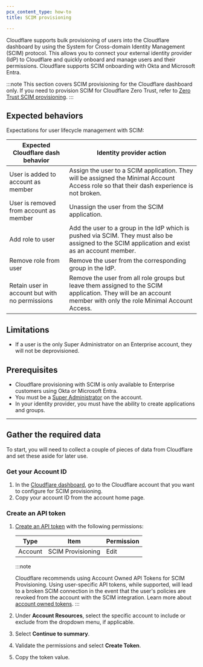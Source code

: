 ```yaml
---
pcx_content_type: how-to
title: SCIM provisioning

---
```


Cloudflare supports bulk provisioning of users into the Cloudflare dashboard by using the System for Cross-domain Identity Management (SCIM) protocol. This allows you to connect your external identity provider (IdP) to Cloudflare and quickly onboard and manage users and their permissions. Cloudflare supports SCIM onboarding with Okta and Microsoft Entra.

:::note
This section covers SCIM provisioning for the Cloudflare dashboard only. If you need to provision SCIM for Cloudflare Zero Trust, refer to [Zero Trust SCIM provisioning](/cloudflare-one/identity/users/scim/).
:::

## Expected behaviors

Expectations for user lifecycle management with SCIM:

| Expected Cloudflare dash behavior | Identity provider action  |
| --------------------------------- | ------------------------- |
| User is added to account as member   | Assign the user to a SCIM application. They will be assigned the Minimal Account Access role so that their dash experience is not broken.    |
| User is removed from account as member         | Unassign the user from the SCIM application.    |
| Add role to user                               | Add the user to a group in the IdP which is pushed via SCIM. They must also be assigned to the SCIM application and exist as an account member.   |
| Remove role from user                          | Remove the user from the corresponding group in the IdP. |
| Retain user in account but with no permissions | Remove the user from all role groups but leave them assigned to the SCIM application. They will be an account member with only the role Minimal Account Access. |

## Limitations

- If a user is the only Super Administrator on an Enterprise account, they will not be deprovisioned.

## Prerequisites

- Cloudflare provisioning with SCIM is only available to Enterprise customers using Okta or Microsoft Entra.
- You must be a [Super Administrator](/fundamentals/manage-members/roles/) on the account.
- In your identity provider, you must have the ability to create applications and groups.

---
## Gather the required data

To start, you will need to collect a couple of pieces of data from Cloudflare and set these aside for later use.

### Get your Account ID

1. In the [Cloudflare dashboard](https://dash.cloudflare.com/), go to the Cloudflare account that you want to configure for SCIM provisioning.
2. Copy your account ID from the account home page.

### Create an API token

1. [Create an API token](/fundamentals/api/get-started/create-token/) with the following permissions:

   | Type    | Item              | Permission |
   | ------- | ----------------- | ---------- |
   | Account | SCIM Provisioning | Edit       |

   :::note

   Cloudflare recommends using Account Owned API Tokens for SCIM Provisioning. Using user-specific API tokens, while supported, will lead to a broken SCIM connection in the event that the user's policies are revoked from the account with the SCIM integration. Learn more about [account owned tokens](/fundamentals/api/get-started/account-owned-tokens/).
   :::

2. Under **Account Resources**, select the specific account to include or exclude from the dropdown menu, if applicable.
3. Select **Continue to summary**.
4. Validate the permissions and select **Create Token**.
5. Copy the token value.

